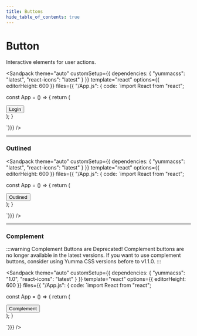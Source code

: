 ```yaml
---
title: Buttons
hide_table_of_contents: true
---
```



# Button

Interactive elements for user actions.

<Sandpack
theme="auto"
customSetup={{ dependencies: { "yummacss": "latest", "react-icons": "latest" } }}
template="react"
options={{ editorHeight: 600 }}
files={{ "/App.js": {
code: `import React from "react";

const App = () => {
   return (
      <div className="ins h-1/1">
         <button className="btn-black t-white">Login</button>
      </div>
   );
}

`}}}
/>

---

### Outlined

<Sandpack
theme="auto"
customSetup={{ dependencies: { "yummacss": "latest", "react-icons": "latest" } }}
template="react"
options={{ editorHeight: 600 }}
files={{ "/App.js": {
code: `import React from "react";

const App = () => {
   return (
      <div className="ins h-1/1">
         <button className="btn-otl-black h:t-white mr-1 mt-1 t-black">Outlined</button>
      </div>
   );
}

`}}}
/>

---

### Complement

:::warning Complement Buttons are Deprecated!
Complement buttons are no longer available in the latest versions. If you want to use complement buttons, consider using Yumma CSS versions before to v1.1.0.
:::

<Sandpack
theme="auto"
customSetup={{ dependencies: { "yummacss": "1.0", "react-icons": "latest" } }}
template="react"
options={{ editorHeight: 600 }}
files={{ "/App.js": {
code: `import React from "react";

const App = () => {
   return (
      <div className="ins h-1/1">
         <button className="btn-cmp-gray h:t-white mr-1 mt-1 t-black">Complement</button>
      </div>
   );
}

`}}}
/>